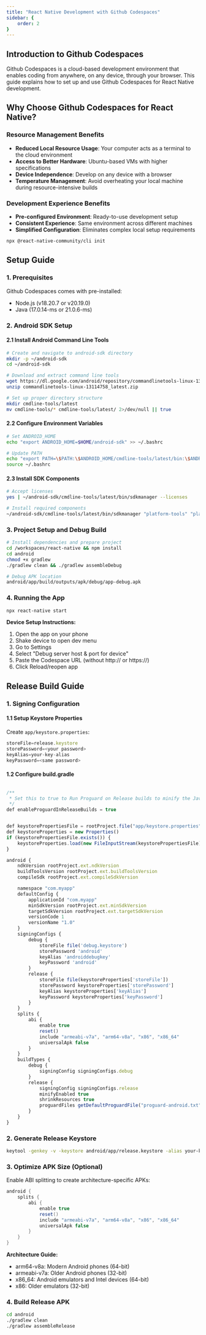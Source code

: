 ```yaml
---
title: "React Native Development with Github Codespaces"
sidebar: {
    order: 2
}
---
```


## Introduction to Github Codespaces

Github Codespaces is a cloud-based development environment that enables coding from anywhere, on any device, through your browser. This guide explains how to set up and use Github Codespaces for React Native development.

## Why Choose Github Codespaces for React Native?

### Resource Management Benefits
- **Reduced Local Resource Usage**: Your computer acts as a terminal to the cloud environment
- **Access to Better Hardware**: Ubuntu-based VMs with higher specifications
- **Device Independence**: Develop on any device with a browser
- **Temperature Management**: Avoid overheating your local machine during resource-intensive builds

### Development Experience Benefits
- **Pre-configured Environment**: Ready-to-use development setup
- **Consistent Experience**: Same environment across different machines
- **Simplified Configuration**: Eliminates complex local setup requirements

```bash
npx @react-native-community/cli init
```

## Setup Guide

### 1. Prerequisites
Github Codespaces comes with pre-installed:
- Node.js (v18.20.7 or v20.19.0)
- Java (17.0.14-ms or 21.0.6-ms)

### 2. Android SDK Setup

#### 2.1 Install Android Command Line Tools
```bash
# Create and navigate to android-sdk directory
mkdir -p ~/android-sdk
cd ~/android-sdk

# Download and extract command line tools
wget https://dl.google.com/android/repository/commandlinetools-linux-13114758_latest.zip
unzip commandlinetools-linux-13114758_latest.zip

# Set up proper directory structure
mkdir cmdline-tools/latest
mv cmdline-tools/* cmdline-tools/latest/ 2>/dev/null || true
```

#### 2.2 Configure Environment Variables
```bash
# Set ANDROID_HOME
echo "export ANDROID_HOME=$HOME/android-sdk" >> ~/.bashrc

# Update PATH
echo "export PATH=\$PATH:\$ANDROID_HOME/cmdline-tools/latest/bin:\$ANDROID_HOME/platform-tools" >> ~/.bashrc
source ~/.bashrc
```

#### 2.3 Install SDK Components
```bash
# Accept licenses
yes | ~/android-sdk/cmdline-tools/latest/bin/sdkmanager --licenses

# Install required components
~/android-sdk/cmdline-tools/latest/bin/sdkmanager "platform-tools" "platforms;android-34" "build-tools;34.0.0" "ndk;26.1.10909125"
```

### 3. Project Setup and Debug Build
```bash
# Install dependencies and prepare project
cd /workspaces/react-native && npm install
cd android
chmod +x gradlew
./gradlew clean && ./gradlew assembleDebug

# Debug APK location
android/app/build/outputs/apk/debug/app-debug.apk
```

### 4. Running the App
```bash
npx react-native start
```

**Device Setup Instructions:**
1. Open the app on your phone
2. Shake device to open dev menu
3. Go to Settings
4. Select "Debug server host & port for device"
5. Paste the Codespace URL (without http:// or https://)
6. Click Reload/reopen app

## Release Build Guide

### 1. Signing Configuration

#### 1.1 Setup Keystore Properties
Create `app/keystore.properties`:
```javascript
storeFile=release.keystore
storePassword=<your password>
keyAlias=your-key-alias
keyPassword=<same password>
```

#### 1.2 Configure build.gradle
```javascript

/**
 * Set this to true to Run Proguard on Release builds to minify the Java bytecode.
 */
def enableProguardInReleaseBuilds = true


def keystorePropertiesFile = rootProject.file("app/keystore.properties")
def keystoreProperties = new Properties()
if (keystorePropertiesFile.exists()) {
    keystoreProperties.load(new FileInputStream(keystorePropertiesFile))
}

android {
    ndkVersion rootProject.ext.ndkVersion
    buildToolsVersion rootProject.ext.buildToolsVersion
    compileSdk rootProject.ext.compileSdkVersion

    namespace "com.myapp"
    defaultConfig {
        applicationId "com.myapp"
        minSdkVersion rootProject.ext.minSdkVersion
        targetSdkVersion rootProject.ext.targetSdkVersion
        versionCode 1
        versionName "1.0"
    }
    signingConfigs {
        debug {
            storeFile file('debug.keystore')
            storePassword 'android'
            keyAlias 'androiddebugkey'
            keyPassword 'android'
        }
        release {
            storeFile file(keystoreProperties['storeFile'])
            storePassword keystoreProperties['storePassword']
            keyAlias keystoreProperties['keyAlias']
            keyPassword keystoreProperties['keyPassword']
        }
    }
    splits {
        abi {
            enable true
            reset()
            include "armeabi-v7a", "arm64-v8a", "x86", "x86_64"
            universalApk false
        }
    }
    buildTypes {
        debug {
            signingConfig signingConfigs.debug
        }
        release {
            signingConfig signingConfigs.release
            minifyEnabled true
            shrinkResources true
            proguardFiles getDefaultProguardFile("proguard-android.txt"), "proguard-rules.pro"
        }
    }
}
```

### 2. Generate Release Keystore
```bash
keytool -genkey -v -keystore android/app/release.keystore -alias your-key-alias -keyalg RSA -keysize 2048 -validity 10000
```

### 3. Optimize APK Size (Optional)

Enable ABI splitting to create architecture-specific APKs:
```gradle
android {
    splits {
        abi {
            enable true
            reset()
            include "armeabi-v7a", "arm64-v8a", "x86", "x86_64"
            universalApk false
        }
    }
}
```

**Architecture Guide:**
- arm64-v8a: Modern Android phones (64-bit)
- armeabi-v7a: Older Android phones (32-bit)
- x86_64: Android emulators and Intel devices (64-bit)
- x86: Older emulators (32-bit)

### 4. Build Release APK
```bash
cd android
./gradlew clean
./gradlew assembleRelease
```

